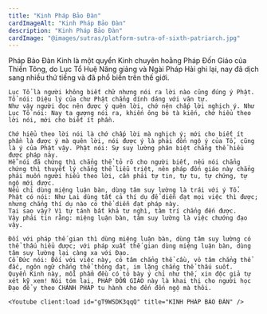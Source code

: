 ```yaml
---
title: "Kinh Pháp Bảo Đàn"
cardImageAlt: "Kinh Pháp Bảo Đàn"
description: "Kinh Pháp Bảo Đàn"
cardImage: "@images/sutras/platform-sutra-of-sixth-patriarch.jpg"
---
```

<div className="grid xl:grid-cols-8 lg:grid-cols-8 md:grid-cols-2 sm:grid-cols-2 xs:grid-cols-1 gap-8 bg-body dark:bg-darkmode-body">

  <div className="lg:col-span-5 md:col-span-1">


  </div>

  <div className="lg:col-span-3 md:col-span-1">
    Pháp Bảo Đàn Kinh là một quyển Kinh chuyên hoằng Pháp Đốn Giáo của Thiền Tông, do Lục Tổ Huệ Năng giảng và Ngài Pháp Hải ghi lại, nay đã dịch sang nhiều thứ tiếng và đã phổ biến trên thế giới.

    Lục Tổ là người không biết chữ nhưng nói ra lời nào cũng đúng ý Phật. Tổ nói: Diệu lý của chư Phật chẳng dính dáng với văn tự.
    Như vậy người đọc nên được ý quên lời, chớ nên chấp lời nghịch ý. Như Lục Tổ nói: Nay ta gượng nói ra, khiến ông bỏ tà kiến, chớ hiểu theo lời nói, mới cho biết ít phần.

    Chớ hiểu theo lời nói là chớ chấp lời mà nghịch ý; mới cho biết ít phần là được ý mà quên lời, nói được ý là phải đốn ngộ ý của Tổ, cũng là ý của Phật vậy. Phật nói: Sự suy lường phân biệt chẳng thể hiểu được pháp này.
    Hễ nói đã chứng thì chẳng thể tỏ rõ cho người biết, nếu nói chẳng chứng thì thuyết lý chẳng thể liễu triệt, nên pháp đốn giáo này chẳng phải muốn người hiểu theo lời, cần phải tự tin, tự tu, tự chứng, tự ngộ mới được.
    Nếu chỉ dùng miệng luận bàn, dùng tâm suy lường là trái với ý Tổ.
    Phật có nói: Như Lai dùng tất cả thí dụ để diễn đạt mọi việc thì được; nhưng chẳng thí dụ nào có thể diễn đạt pháp này.
    Tại sao vậy? Vì tự tánh bất khả tư nghì, tâm trí chẳng đến được.
    Vậy phải tin rằng: miệng luận bàn, tâm suy lường là việc chướng đạo vậy.

    Đối với pháp thế gian thì dùng miệng luận bàn, dùng tâm suy lường có thể thấu hiểu được; với pháp xuất thế gian dùng miệng luận bàn, dùng tâm suy lường lại càng xa với Đạo.
    Cổ Đức nói: Đối với việc này, có tâm chẳng thể cầu, vô tâm chẳng thể đắc, ngôn ngữ chẳng thể thông đạt, im lặng chẳng thể thấu suốt.
    Quyển Kinh này, mỗi phẩm đều có tỏ bày ý chỉ như thế, xin độc giả tự xét kỹ xem! Nói tóm lại, PHÁP ĐỐN GIÁO này là khai thị cho người học Đạo để y theo CHÁNH PHÁP tu hành cho đến đốn ngộ mà thôi.
  </div>

</div>

<div className="grid xl:grid-cols-8 lg:grid-cols-8 md:grid-cols-2 sm:grid-cols-2 xs:grid-cols-1 gap-8 bg-body dark:bg-darkmode-body">

  <div className="lg:col-span-5 md:col-span-1">

    <Youtube client:load id="gT9WSDK3qqQ" title="KINH PHÁP BẢO ĐÀN" />

  </div>

  <div className="lg:col-span-3 md:col-span-1">


  </div>

</div>
